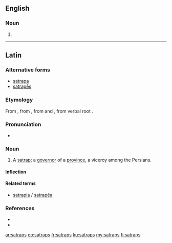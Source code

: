 ==English==

===Noun===
{{head|en|noun plural form}}

# {{plural of|satrap|lang=en}}

----

==Latin==

===Alternative forms===
* [[satrapa]]
* [[satrapes|satrapēs]]

===Etymology===
From {{der|la|grc|σατράπης}}, from {{der|la|peo|𐎧𐏁𐏂𐎱𐎠𐎺𐎠|tr=xšaçapāvā||protector of the province}}, from {{m|peo|𐎧𐏁𐏂𐎶|tr=xšaça-||realm, province}} and {{m|peo||*pāvā|protector}}, from verbal root {{m|peo|𐎱𐎠𐎮𐎹|√pā|to protect}}.

===Pronunciation===
* {{la-IPA|satraps}}

===Noun===
{{la-noun|satraps|satrapis|m|third}}

# A [[satrap]]; a [[governor]] of a [[province]], a viceroy among the Persians.

====Inflection====
{{la-decl-3rd|satraps|satrap}}

====Related terms====
* [[satrapia]] / [[satrapea|satrapēa]]

===References===
* {{R:L&S}}
* {{R:Gaffiot}}

[[ar:satraps]]
[[eo:satraps]]
[[fr:satraps]]
[[ku:satraps]]
[[my:satraps]]
[[fi:satraps]]